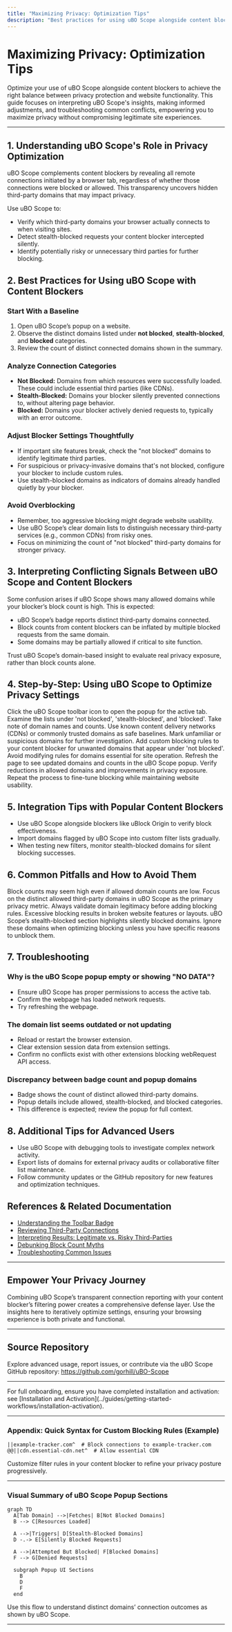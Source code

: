 ```yaml
---
title: "Maximizing Privacy: Optimization Tips"
description: "Best practices for using uBO Scope alongside content blockers, interpreting conflicting signals, and optimizing privacy settings without losing legitimate site functionality. Includes integration pointers and troubleshooting advice."
---
```


# Maximizing Privacy: Optimization Tips

Optimize your use of uBO Scope alongside content blockers to achieve the right balance between privacy protection and website functionality. This guide focuses on interpreting uBO Scope's insights, making informed adjustments, and troubleshooting common conflicts, empowering you to maximize privacy without compromising legitimate site experiences.

---

## 1. Understanding uBO Scope's Role in Privacy Optimization

uBO Scope complements content blockers by revealing all remote connections initiated by a browser tab, regardless of whether those connections were blocked or allowed. This transparency uncovers hidden third-party domains that may impact privacy.

Use uBO Scope to:
- Verify which third-party domains your browser actually connects to when visiting sites.
- Detect stealth-blocked requests your content blocker intercepted silently.
- Identify potentially risky or unnecessary third parties for further blocking.


## 2. Best Practices for Using uBO Scope with Content Blockers

### Start With a Baseline
1. Open uBO Scope’s popup on a website.
2. Observe the distinct domains listed under **not blocked**, **stealth-blocked**, and **blocked** categories.
3. Review the count of distinct connected domains shown in the summary.

### Analyze Connection Categories
- **Not Blocked:** Domains from which resources were successfully loaded. These could include essential third parties (like CDNs).
- **Stealth-Blocked:** Domains your blocker silently prevented connections to, without altering page behavior.
- **Blocked:** Domains your blocker actively denied requests to, typically with an error outcome.

### Adjust Blocker Settings Thoughtfully
- If important site features break, check the "not blocked" domains to identify legitimate third parties.
- For suspicious or privacy-invasive domains that's not blocked, configure your blocker to include custom rules.
- Use stealth-blocked domains as indicators of domains already handled quietly by your blocker.

### Avoid Overblocking
- Remember, too aggressive blocking might degrade website usability.
- Use uBO Scope’s clear domain lists to distinguish necessary third-party services (e.g., common CDNs) from risky ones.
- Focus on minimizing the count of "not blocked" third-party domains for stronger privacy.


## 3. Interpreting Conflicting Signals Between uBO Scope and Content Blockers

Some confusion arises if uBO Scope shows many allowed domains while your blocker’s block count is high. This is expected:
- uBO Scope’s badge reports distinct third-party domains connected.
- Block counts from content blockers can be inflated by multiple blocked requests from the same domain.
- Some domains may be partially allowed if critical to site function.

Trust uBO Scope’s domain-based insight to evaluate real privacy exposure, rather than block counts alone.


## 4. Step-by-Step: Using uBO Scope to Optimize Privacy Settings

<Steps>
<Step title="Open uBO Scope Popup">
Click the uBO Scope toolbar icon to open the popup for the active tab.
</Step>
<Step title="Review Domain Listings">
Examine the lists under 'not blocked', 'stealth-blocked', and 'blocked'. Take note of domain names and counts.
</Step>
<Step title="Identify Legitimate vs. Risky Domains">
Use known content delivery networks (CDNs) or commonly trusted domains as safe baselines. Mark unfamiliar or suspicious domains for further investigation.
</Step>
<Step title="Adjust Your Content Blocker">
Add custom blocking rules to your content blocker for unwanted domains that appear under 'not blocked'. Avoid modifying rules for domains essential for site operation.
</Step>
<Step title="Reload the Webpage and Re-check">
Refresh the page to see updated domains and counts in the uBO Scope popup.
Verify reductions in allowed domains and improvements in privacy exposure.
</Step>
<Step title="Iterate and Balance">
Repeat the process to fine-tune blocking while maintaining website usability.
</Step>
</Steps>


## 5. Integration Tips with Popular Content Blockers

- Use uBO Scope alongside blockers like uBlock Origin to verify block effectiveness.
- Import domains flagged by uBO Scope into custom filter lists gradually.
- When testing new filters, monitor stealth-blocked domains for silent blocking successes.


## 6. Common Pitfalls and How to Avoid Them

<AccordionGroup title="Pitfall Avoidance">
<Accordion title="Misinterpreting Block Counts vs. Allowed Domains">
Block counts may seem high even if allowed domain counts are low. Focus on the distinct allowed third-party domains in uBO Scope as the primary privacy metric.
</Accordion>
<Accordion title="Blocking Critical Third Parties Causing Site Breakage">
Always validate domain legitimacy before adding blocking rules. Excessive blocking results in broken website features or layouts.
</Accordion>
<Accordion title="Missing Stealth-Blocked Domains">
uBO Scope’s stealth-blocked section highlights silently blocked domains. Ignore these domains when optimizing blocking unless you have specific reasons to unblock them.
</Accordion>
</AccordionGroup>


## 7. Troubleshooting

### Why is the uBO Scope popup empty or showing "NO DATA"?
- Ensure uBO Scope has proper permissions to access the active tab.
- Confirm the webpage has loaded network requests.
- Try refreshing the webpage.

### The domain list seems outdated or not updating
- Reload or restart the browser extension.
- Clear extension session data from extension settings.
- Confirm no conflicts exist with other extensions blocking webRequest API access.

### Discrepancy between badge count and popup domains
- Badge shows the count of distinct allowed third-party domains.
- Popup details include allowed, stealth-blocked, and blocked categories.
- This difference is expected; review the popup for full context.


## 8. Additional Tips for Advanced Users

- Use uBO Scope with debugging tools to investigate complex network activity.
- Export lists of domains for external privacy audits or collaborative filter list maintenance.
- Follow community updates or the GitHub repository for new features and optimization techniques.


## References & Related Documentation

- [Understanding the Toolbar Badge](../guides/getting-started-workflows/understanding-badge-count)
- [Reviewing Third-Party Connections](../guides/getting-started-workflows/reviewing-domain-connections)
- [Interpreting Results: Legitimate vs. Risky Third-Parties](../guides/applied-scenarios-best-practices/interpreting-results-legitimate-vs-risky)
- [Debunking Block Count Myths](../guides/applied-scenarios-best-practices/debunking-block-count-myths)
- [Troubleshooting Common Issues](../getting-started/getting-value-quickstart/troubleshooting-common-issues)

---

## Empower Your Privacy Journey

Combining uBO Scope’s transparent connection reporting with your content blocker’s filtering power creates a comprehensive defense layer. Use the insights here to iteratively optimize settings, ensuring your browsing experience is both private and functional.


---

## Source Repository

Explore advanced usage, report issues, or contribute via the uBO Scope GitHub repository:
<https://github.com/gorhill/uBO-Scope>

---

<Check>
For full onboarding, ensure you have completed installation and activation: see [Installation and Activation](../guides/getting-started-workflows/installation-activation).
</Check>

---

### Appendix: Quick Syntax for Custom Blocking Rules (Example)

```plaintext
||example-tracker.com^  # Block connections to example-tracker.com
@@||cdn.essential-cdn.net^  # Allow essential CDN
```

Customize filter rules in your content blocker to refine your privacy posture progressively.

---

### Visual Summary of uBO Scope Popup Sections

```mermaid
graph TD
  A[Tab Domain] -->|Fetches| B[Not Blocked Domains]
  B --> C[Resources Loaded]

  A -->|Triggers| D[Stealth-Blocked Domains]
  D -.-> E[Silently Blocked Requests]

  A -->|Attempted But Blocked| F[Blocked Domains]
  F --> G[Denied Requests]

  subgraph Popup UI Sections
    B
    D
    F
  end
```

Use this flow to understand distinct domains’ connection outcomes as shown by uBO Scope.

---
